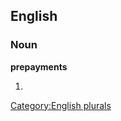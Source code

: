 
==English==

===Noun===
'''prepayments'''

# {{plural of|[[prepayment]]}}

[[Category:English plurals]]